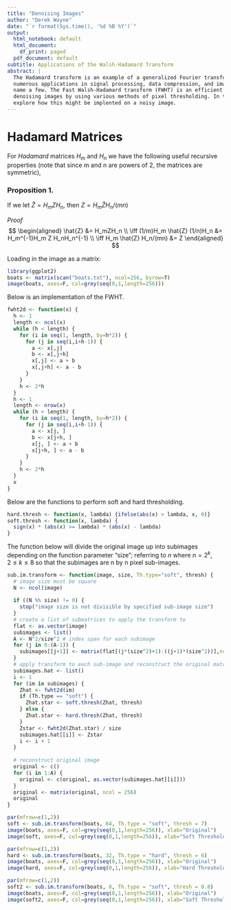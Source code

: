 ```yaml
---
title: "Denoising Images"
author: "Derek Wayne"
date: "`r format(Sys.time(), '%d %B %Y')`"
output:
  html_notebook: default
  html_document:
    df_print: paged
  pdf_document: default
subtitle: Applications of the Walsh-Hadamard Transform
abstract: |
  The Hadamard transform is an example of a generalized Fourier transform. It has
  numerous applications in signal processing, data compression, and image/video coding to
  name a few. The Fast Walsh-Hadamard transform (FWHT) is an efficient algorithm for
  denoising images by using various methods of pixel thresholding. In this note, we
  explore how this might be implented on a noisy image.
---
```


# Hadamard Matrices

For *Hadamard* matrices $H_m$ and $H_n$ we have the following useful recursive properties (note that since m and n are powers of 2, the matrices are symmetric),

\begin{equation}
  H_mH_m^T = 2^kI  
\end{equation}

\begin{equation}
  H_m^{-1} = \frac{1}{m}H_m
\end{equation}

### Proposition 1.
If we let $\hat{Z} = H_mZH_n$, then $Z =  H_m \hat{Z} H_n/(mn)$

*Proof*
$$
\begin{aligned}
\hat{Z} &= H_mZH_n \\
\iff (1/m)H_m \hat{Z} (1/n)H_n &= H_m^{-1}H_m Z H_nH_n^{-1} \\
\iff H_m \hat{Z} H_n/(mn) &= Z
\end{aligned}
$$

Loading in the image as a matrix:
\newline
```r
library(ggplot2)
boats <- matrix(scan("boats.txt"), ncol=256, byrow=T)
image(boats, axes=F, col=grey(seq(0,1,length=256)))
```
Below is an implementation of the FWHT.
```r
fwht2d <- function(x) {
  h <- 1
  length <- ncol(x)
  while (h < length) {
    for (i in seq(1, length, by=h*2)) {
      for (j in seq(i,i+h-1)) {
        a <- x[,j]
        b <- x[,j+h]
        x[,j] <- a + b
        x[,j+h] <- a - b
      }
    }
    h <- 2*h
  }
  h <- 1
  length <- nrow(x)
  while (h < length) {
    for (i in seq(1, length, by=h*2)) {
      for (j in seq(i,i+h-1)) {
        a <- x[j, ]
        b <- x[j+h, ]
        x[j, ] <- a + b
        x[j+h, ] <- a - b
      }
    }
    h <- 2*h
  }
  x
}
```

Below are the functions to perform soft and hard thresholding.

```r
hard.thresh <- function(x, lambda) {ifelse(abs(x) > lambda, x, 0)}
soft.thresh <- function(x, lambda) {
  sign(x) * (abs(x) >= lambda) * (abs(x) - lambda)
}
```

The function below will divide the original image up into subimages depending on the function parameter "size"; referring to $n$ where $n=2^k, \quad 2\leq k \leq 8$ so that the subimages are n by n pixel sub-images.


```r
sub.im.transform <- function(image, size, Th.type="soft", thresh) {
  # image size must be square
  N <- ncol(image)
  
  if ((N %% size) != 0) {
    stop("image size is not divisible by specified sub-image size")
  }
  # create a list of submatrices to apply the transform to
  flat <- as.vector(image)
  subimages <- list()
  A <- N^2/size^2 # index span for each subimage 
  for (j in 0:(A-1)) {
    subimages[[j+1]] <- matrix(flat[(j*(size^2)+1):((j+1)*(size^2))],ncol=size)
  }
  # apply transform to each sub-image and reconstruct the original matrix/image
  subimages.hat <- list()
  i <- 1
  for (im in subimages) {
    Zhat <- fwht2d(im)
    if (Th.type == "soft") {
      Zhat.star <- soft.thresh(Zhat, thresh)
    } else {
      Zhat.star <- hard.thresh(Zhat, thresh)
    }
    Zstar <- fwht2d(Zhat.star) / size
    subimages.hat[[i]] <- Zstar
    i <- i + 1
  }
  
  # reconstruct original image
  original <- c()
  for (i in 1:A) {
    original <- c(original, as.vector(subimages.hat[[i]]))
  }
  original <- matrix(original, ncol = 256)
  original
}
```


```r
par(mfrow=c(1,2))
soft <- sub.im.transform(boats, 64, Th.type = "soft", thresh = 7)
image(boats, axes=F, col=grey(seq(0,1,length=256)), xlab="Original")
image(soft, axes=F, col=grey(seq(0,1,length=256)), xlab="Soft Threshold: lam=7")
```
```r
par(mfrow=c(1,2))
hard <- sub.im.transform(boats, 32, Th.type = "hard", thresh = 6)
image(boats, axes=F, col=grey(seq(0,1,length=256)), xlab="Original")
image(hard, axes=F, col=grey(seq(0,1,length=256)), xlab="Hard Threshold: lam=6")
```
```r
par(mfrow=c(1,2))
soft2 <- sub.im.transform(boats, 8, Th.type = "soft", thresh = 0.8)
image(boats, axes=F, col=grey(seq(0,1,length=256)), xlab="Original")
image(soft2, axes=F, col=grey(seq(0,1,length=256)), xlab="Soft Threshold: lam=0.8")
```


